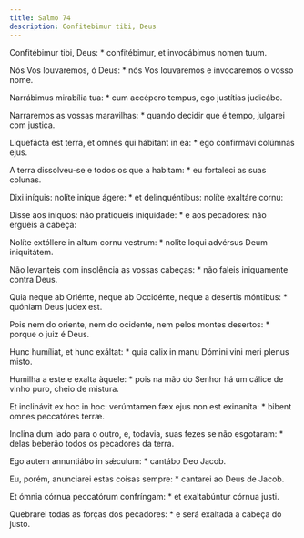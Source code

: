 ```yaml
---
title: Salmo 74
description: Confitebimur tibi, Deus
---
```


<div class="side-by-side not-content">

Confitébimur tibi, Deus: * confitébimur, et invocábimus nomen tuum.

Nós Vos louvaremos, ó Deus: * nós Vos louvaremos e invocaremos o vosso nome.

Narrábimus mirabília tua: * cum accépero tempus, ego justítias judicábo.

Narraremos as vossas maravilhas: * quando decidir que é tempo, julgarei com justiça.

Liquefácta est terra, et omnes qui hábitant in ea: * ego confirmávi colúmnas ejus.

A terra dissolveu-se e todos os que a habitam: * eu fortaleci as suas colunas.

Dixi iníquis: nolíte iníque ágere: * et delinquéntibus: nolíte exaltáre cornu:

Disse aos iníquos: não pratiqueis iniquidade: * e aos pecadores: não ergueis a cabeça:

Nolíte extóllere in altum cornu vestrum: * nolíte loqui advérsus Deum iniquitátem.

Não levanteis com insolência as vossas cabeças: * não faleis iniquamente contra Deus.

Quia neque ab Oriénte, neque ab Occidénte, neque a desértis móntibus: * quóniam Deus judex est.

Pois nem do oriente, nem do ocidente, nem pelos montes desertos: * porque o juiz é Deus.

Hunc humíliat, et hunc exáltat: * quia calix in manu Dómini vini meri plenus misto.

Humilha a este e exalta àquele: * pois na mão do Senhor há um cálice de vinho puro, cheio de mistura.

Et inclinávit ex hoc in hoc: verúmtamen fæx ejus non est exinaníta: * bibent omnes peccatóres terræ.

Inclina dum lado para o outro, e, todavia, suas fezes se não esgotaram: * delas beberão todos os pecadores da terra.

Ego autem annuntiábo in sǽculum: * cantábo Deo Jacob.

Eu, porém, anunciarei estas coisas sempre: * cantarei ao Deus de Jacob.

Et ómnia córnua peccatórum confríngam: * et exaltabúntur córnua justi.

Quebrarei todas as forças dos pecadores: * e será exaltada a cabeça do justo.

</div>
